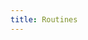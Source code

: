 ```yaml
---
title: Routines
---
```



<HeadTitle title="Routines - | OpenBB Platform CLI Docs" />

<ul className="grid grid-cols-1 gap-4 -ml-6">
  <NewReferenceCard
    title="Introduction to Routines"
    description="Create repeatable workflows with OpenBB routines that you can share with colleagues."
    url="routines/introduction-to-routines"
  />
  <NewReferenceCard
    title="Routine Macro Recorder"
    description="Leverage the macro recorder to quickly build your favourite workflow routines."
    url="routines/routine-macro-recorder"
  />
  <NewReferenceCard
    title="Community Routines"
    description="Learn from other investors by diving into their OpenBB routines."
    url="routines/community-routines"
  />
  <NewReferenceCard
    title="Advanced Routines"
    description="Become an OpenBB Platform CLI power user by understanding routines inputs, setting variables, creating loops and more."
    url="routines/advanced-routines"
  />
</ul>
